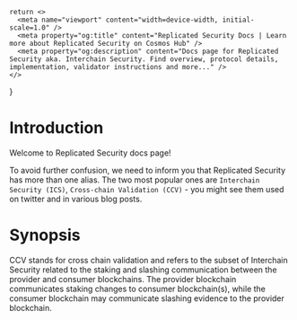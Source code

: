     return <>
      <meta name="viewport" content="width=device-width, initial-scale=1.0" />
      <meta property="og:title" content="Replicated Security Docs | Learn more about Replicated Security on Cosmos Hub" />
      <meta property="og:description" content="Docs page for Replicated Security aka. Interchain Security. Find overview, protocol details, implementation, validator instructions and more..." />
    </>
}

# Introduction
 
Welcome to Replicated Security docs page!

To avoid further confusion, we need to inform you that Replicated Security has more than one alias. The two most popular ones are `Interchain Security (ICS)`, `Cross-chain Validation (CCV)` - you might see them used on twitter and in various blog posts.

# Synopsis
CCV stands for cross chain validation and refers to the subset of Interchain Security related to the staking and slashing communication between the provider and consumer blockchains.
The provider blockchain communicates staking changes to consumer blockchain(s), while the consumer blockchain may communicate slashing evidence to the provider blockchain.
